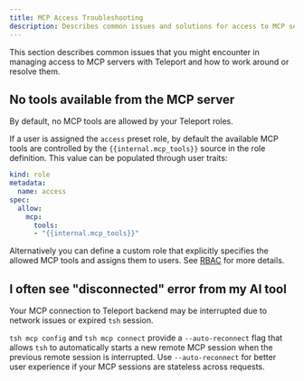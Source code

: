 ```yaml
---
title: MCP Access Troubleshooting
description: Describes common issues and solutions for access to MCP servers protected by Teleport.
---
```


This section describes common issues that you might encounter in managing access
to MCP servers with Teleport and how to work around or resolve them.

## No tools available from the MCP server

By default, no MCP tools are allowed by your Teleport roles.

If a user is assigned the `access` preset role, by default the available MCP
tools are controlled by the `{{internal.mcp_tools}}` source in the role
definition. This value can be populated through user traits:

```yaml
kind: role
metadata:
  name: access
spec:
  allow:
    mcp:
      tools:
      - "{{internal.mcp_tools}}"
```

Alternatively you can define a custom role that explicitly specifies the allowed
MCP tools and assigns them to users. See [RBAC](./rbac.mdx) for more details.

## I often see "disconnected" error from my AI tool

Your MCP connection to Teleport backend may be interrupted due to network issues
or expired `tsh` session.

`tsh mcp config` and `tsh mcp connect` provide a `--auto-reconnect` flag that
allows `tsh` to automatically starts a new remote MCP session when the previous
remote session is interrupted. Use `--auto-reconnect` for better user experience
if your MCP sessions are stateless across requests.
